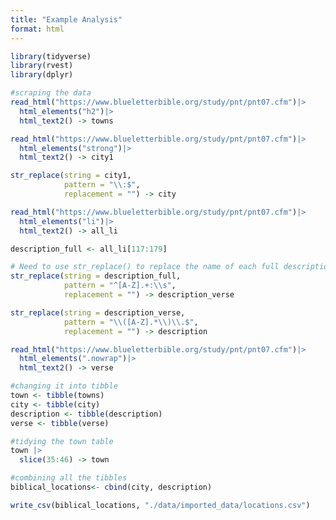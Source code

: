 ```yaml
---
title: "Example Analysis"
format: html
---
```


```r
library(tidyverse)
library(rvest)
library(dplyr)
```

```r
#scraping the data
read_html("https://www.blueletterbible.org/study/pnt/pnt07.cfm")|>
  html_elements("h2")|>
  html_text2() -> towns 

read_html("https://www.blueletterbible.org/study/pnt/pnt07.cfm")|>
  html_elements("strong")|>
  html_text2() -> city1

str_replace(string = city1,
            pattern = "\\:$",
            replacement = "") -> city

read_html("https://www.blueletterbible.org/study/pnt/pnt07.cfm")|>
  html_elements("li")|>
  html_text2() -> all_li

description_full <- all_li[117:179]

# Need to use str_replace() to replace the name of each full description with nothing ""
str_replace(string = description_full,
            pattern = "^[A-Z].+:\\s",
            replacement = "") -> description_verse

str_replace(string = description_verse,
            pattern = "\\([A-Z].*\\)\\.$",
            replacement = "") -> description 

read_html("https://www.blueletterbible.org/study/pnt/pnt07.cfm")|>
  html_elements(".nowrap")|>
  html_text2() -> verse 

#changing it into tibble
town <- tibble(towns)
city <- tibble(city)
description <- tibble(description)
verse <- tibble(verse)
```

```r
#tidying the town table 
town |>
  slice(35:46) -> town

```

```r
#combining all the tibbles 
biblical_locations<- cbind(city, description)
```

```r
write_csv(biblical_locations, "./data/imported_data/locations.csv")
```
